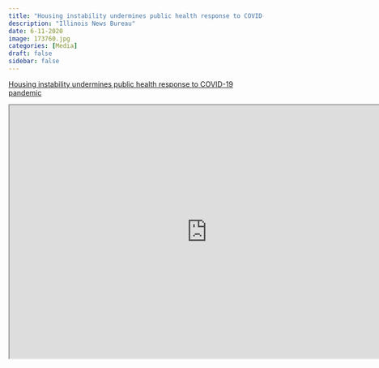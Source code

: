 ```yaml
---
title: "Housing instability undermines public health response to COVID-19 pandemic"
description: "Illinois News Bureau"
date: 6-11-2020
image: 173760.jpg
categories: [Media]
draft: false
sidebar: false
---
```


[Housing instability undermines public health response to COVID-19 pandemic](https://news.illinois.edu/view/6367/809501)

```{=html}
<iframe width="780" height="500" src="https://news.illinois.edu/view/6367/809501" title="Housing instability undermines public health response to COVID-19 pandemic"></iframe>
```
